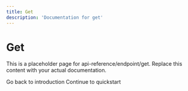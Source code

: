 ```yaml
---
title: Get
description: 'Documentation for get'
---
```


# Get

This is a placeholder page for api-reference/endpoint/get. Replace this content with your actual documentation.

<CardGroup cols={2}>
  <Card
    title="Learn More"
    icon="book"
    href="/introduction"
  >
    Go back to introduction
  </Card>
  <Card
    title="Next Page"
    icon="arrow-right"
    href="/quickstart"
  >
    Continue to quickstart
  </Card>
</CardGroup>
